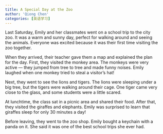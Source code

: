 ```yaml
---
title: A Special Day at the Zoo
author: 'Qiong Chen'
categories: [英语学习]
---
```


Last Saturday, Emily and her classmates went on a school trip to the city zoo. It was a warm and sunny day, perfect for walking around and seeing the animals. Everyone was excited because it was their first time visiting the zoo together.

When they arrived, their teacher gave them a map and explained the plan for the day. First, they visited the monkey area. The monkeys were very active — they jumped from tree to tree and made funny noises. Emily laughed when one monkey tried to steal a visitor’s hat!

Next, they went to see the lions and tigers. The lions were sleeping under a big tree, but the tigers were walking around their cage. One tiger came very close to the glass, and some students were a little scared.

At lunchtime, the class sat in a picnic area and shared their food. After that, they visited the giraffes and elephants. Emily was surprised to learn that giraffes sleep for only 30 minutes a day!

Before leaving, they went to the zoo shop. Emily bought a keychain with a panda on it. She said it was one of the best school trips she ever had.

